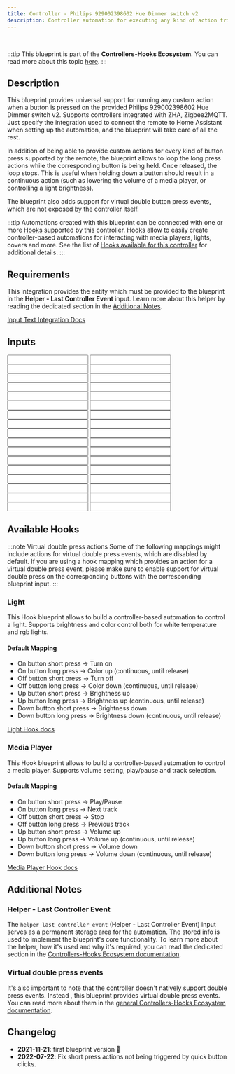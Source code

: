```yaml
---
title: Controller - Philips 929002398602 Hue Dimmer switch v2
description: Controller automation for executing any kind of action triggered by the provided Philips 929002398602 Hue Dimmer switch v2. Supports ZHA, Zigbee2MQTT.
---
```



<ImportCard id='philips_929002398602' category='controllers' />

<br />

:::tip
This blueprint is part of the **Controllers-Hooks Ecosystem**. You can read more about this topic [here](/docs/controllers-hooks-ecosystem).
:::

## Description

This blueprint provides universal support for running any custom action when a button is pressed on the provided Philips 929002398602 Hue Dimmer switch v2. Supports controllers integrated with ZHA, Zigbee2MQTT. Just specify the integration used to connect the remote to Home Assistant when setting up the automation, and the blueprint will take care of all the rest.

In addition of being able to provide custom actions for every kind of button press supported by the remote, the blueprint allows to loop the long press actions while the corresponding button is being held. Once released, the loop stops. This is useful when holding down a button should result in a continuous action (such as lowering the volume of a media player, or controlling a light brightness).

The blueprint also adds support for virtual double button press events, which are not exposed by the controller itself.

:::tip
Automations created with this blueprint can be connected with one or more [Hooks](/docs/blueprints/hooks) supported by this controller.
Hooks allow to easily create controller-based automations for interacting with media players, lights, covers and more. See the list of [Hooks available for this controller](/docs/blueprints/controllers/philips_929002398602#available-hooks) for additional details.
:::

## Requirements

<Requirement id='zha'/>
<Requirement id='zigbee2mqtt'/>
<Requirement name='Input Text Integration' required>

This integration provides the entity which must be provided to the blueprint in the **Helper - Last Controller Event** input. Learn more about this helper by reading the dedicated section in the [Additional Notes](#helper---last-controller-event).

[Input Text Integration Docs](https://www.home-assistant.io/integrations/input_text/)

</Requirement>

## Inputs

<Input
  name='Integration'
  description='Integration used for connecting the remote with Home Assistant. Select one of the available values.'
  selector='select'
  required
/>
<Input
  name='Controller Device'
  description='The controller device to use for the automation. Choose a value only if the remote is integrated with ZHA.'
  selector='device'
  required='ZHA'
/>
<Input
  name='Controller Entity'
  description='The action sensor of the controller to use for the automation. Choose a value only if the remote is integrated with Zigbee2MQTT.'
  selector='entity'
  required='Zigbee2MQTT'
/>
<Input
  name='Helper - Last Controller Event'
  description='Input Text used to store the last event fired by the controller. You will need to manually create a text input entity for this, please read the blueprint Additional Notes for more info.'
  selector='entity'
  required
/>
<Input
  name='On button short press'
  description='Action to run on short on button press.'
  selector='action'
/>
<Input
  name='On button long press'
  description='Action to run on long on button press.'
  selector='action'
/>
<Input
  name='On button release'
  description='Action to run on on button release after long press.'
  selector='action'
/>
<Input
  name='On button double press'
  description='Action to run on double on button press.'
  selector='action'
/>
<Input
  name='Off button short press'
  description='Action to run on short off button press.'
  selector='action'
/>
<Input
  name='Off button long press'
  description='Action to run on long off button press.'
  selector='action'
/>
<Input
  name='Off button release'
  description='Action to run on off button release after long press.'
  selector='action'
/>
<Input
  name='Off button double press'
  description='Action to run on double off button press.'
  selector='action'
/>
<Input
  name='Up button short press'
  description='Action to run on short up button press.'
  selector='action'
/>
<Input
  name='Up button long press'
  description='Action to run on long up button press.'
  selector='action'
/>
<Input
  name='Up button release'
  description='Action to run on up button release after long press.'
  selector='action'
/>
<Input
  name='Up button double press'
  description='Action to run on double up button press.'
  selector='action'
/>
<Input
  name='Down button short press'
  description='Action to run on short down button press.'
  selector='action'
/>
<Input
  name='Down button long press'
  description='Action to run on long down button press.'
  selector='action'
/>
<Input
  name='Down button release'
  description='Action to run on down button release after long press.'
  selector='action'
/>
<Input
  name='Down button double press'
  description='Action to run on double down button press.'
  selector='action'
/>
<Input
  name='On button long press - loop until release'
  description='Loop the on button action until the button is released.'
  selector='boolean'
/>
<Input
  name='On button long press - Maximum loop repeats'
  description='Maximum number of repeats for the custom action, when looping is enabled. Use it as a safety limit to prevent an endless loop in case the corresponding stop event is not received.'
  selector='number'
/>
<Input
  name='Off button long press - loop until release'
  description='Loop the off button action until the button is released.'
  selector='boolean'
/>
<Input
  name='Off button long press - Maximum loop repeats'
  description='Maximum number of repeats for the custom action, when looping is enabled. Use it as a safety limit to prevent an endless loop in case the corresponding stop event is not received.'
  selector='number'
/>
<Input
  name='Up button long press - loop until release'
  description='Loop the up button action until the button is released.'
  selector='boolean'
/>
<Input
  name='Up button long press - Maximum loop repeats'
  description='Maximum number of repeats for the custom action, when looping is enabled. Use it as a safety limit to prevent an endless loop in case the corresponding stop event is not received.'
  selector='number'
/>
<Input
  name='Down button long press - loop until release'
  description='Loop the down button action until the button is released.'
  selector='boolean'
/>
<Input
  name='Down button long press - Maximum loop repeats'
  description='Maximum number of repeats for the custom action, when looping is enabled. Use it as a safety limit to prevent an endless loop in case the corresponding stop event is not received.'
  selector='number'
/>
<Input
  name='Expose on button double press event'
  description='Choose whether or not to expose the virtual double press event for the on button. Turn this on if you are providing an action for the on button double press event.'
  selector='boolean'
/>
<Input
  name='Expose off button double press event'
  description='Choose whether or not to expose the virtual double press event for the off button. Turn this on if you are providing an action for the off button double press event.'
  selector='boolean'
/>
<Input
  name='Expose up button double press event'
  description='Choose whether or not to expose the virtual double press event for the up button. Turn this on if you are providing an action for the up button double press event.'
  selector='boolean'
/>
<Input
  name='Expose down button double press event'
  description='Choose whether or not to expose the virtual double press event for the down button. Turn this on if you are providing an action for the down button double press event.'
  selector='boolean'
/>
<Input
  name='Helper - Double Press delay'
  description='Max delay between the first and the second button press for the double press event. Provide a value only if you are using a double press action. Increase this value if you notice that the double press action is not triggered properly.'
  selector='number'
/>
<Input
  name='Helper - Debounce delay'
  description='Delay used for debouncing RAW controller events, by default set to 0. A value of 0 disables the debouncing feature. Increase this value if you notice custom actions or linked Hooks running multiple times when interacting with the device. When the controller needs to be debounced, usually a value of 100 is enough to remove all duplicate events.'
  selector='number'
/>

## Available Hooks

:::note Virtual double press actions
Some of the following mappings might include actions for virtual double press events, which are disabled by default.
If you are using a hook mapping which provides an action for a virtual double press event, please make sure to enable support for virtual double press on the corresponding buttons with the corresponding blueprint input.
:::

### Light

This Hook blueprint allows to build a controller-based automation to control a light. Supports brightness and color control both for white temperature and rgb lights.

#### Default Mapping

- On button short press -> Turn on
- On button long press -> Color up (continuous, until release)
- Off button short press -> Turn off
- Off button long press -> Color down (continuous, until release)
- Up button short press -> Brightness up
- Up button long press -> Brightness up (continuous, until release)
- Down button short press -> Brightness down
- Down button long press -> Brightness down (continuous, until release)

[Light Hook docs](/docs/blueprints/hooks/light)

### Media Player

This Hook blueprint allows to build a controller-based automation to control a media player. Supports volume setting, play/pause and track selection.

#### Default Mapping

- On button short press -> Play/Pause
- On button long press -> Next track
- Off button short press -> Stop
- Off button long press -> Previous track
- Up button short press -> Volume up
- Up button long press -> Volume up (continuous, until release)
- Down button short press -> Volume down
- Down button long press -> Volume down (continuous, until release)

[Media Player Hook docs](/docs/blueprints/hooks/media_player)

## Additional Notes

### Helper - Last Controller Event

The `helper_last_controller_event` (Helper - Last Controller Event) input serves as a permanent storage area for the automation. The stored info is used to implement the blueprint's core functionality. To learn more about the helper, how it's used and why it's required, you can read the dedicated section in the [Controllers-Hooks Ecosystem documentation](/docs/controllers-hooks-ecosystem#helper---last-controller-event-input).

### Virtual double press events

It's also important to note that the controller doesn't natively support double press events. Instead , this blueprint provides virtual double press events. You can read more about them in the [general Controllers-Hooks Ecosystem documentation](/docs/controllers-hooks-ecosystem#virtual-events).

## Changelog

- **2021-11-21**: first blueprint version :tada:
- **2022-07-22**: Fix short press actions not being triggered by quick button clicks.
